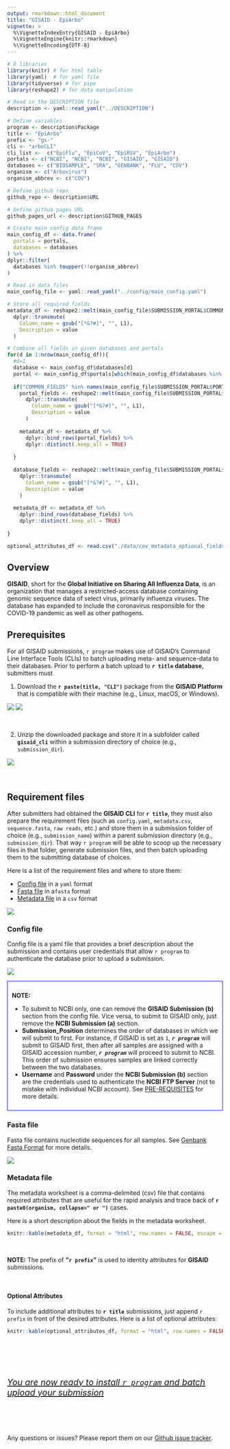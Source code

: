 ```yaml
---
output: rmarkdown::html_document
title: "GISAID - EpiArbo"
vignette: >
  %\VignetteIndexEntry{GISAID - EpiArbo}
  %\VignetteEngine{knitr::rmarkdown}
  %\VignetteEncoding{UTF-8}
---
```


<style>
  
  table {
    border: none;
  }
  
  td, th, tr {
    border: 1px solid gray;
    padding: 5px 5px 5px 5px;
  }

</style>

```r
# R libraries
library(knitr) # for html table
library(yaml)  # for yaml file
library(tidyverse) # for pipe
library(reshape2) # for data manipulation

# Read in the DESCRIPTION file
description <- yaml::read_yaml("../DESCRIPTION")

# Define variables
program <- description$Package
title <- "EpiArbo"
prefix <- "gs-"
cli <- "arboCLI"
cli_list <-  c("EpiFlu", "EpiCoV", "EpiRSV", "EpiArbo")
portals <- c("NCBI", "NCBI", "NCBI", "GISAID", "GISAID")
databases <- c("BIOSAMPLE", "SRA", "GENBANK", "FLU", "COV")
organism <- c("Arbovirus")
organism_abbrev <- c("COV")

# Define github repo
github_repo <- description$URL

# Define github pages URL
github_pages_url <- description$GITHUB_PAGES

# Create main config data frame
main_config_df <- data.frame(
  portals = portals,
  databases = databases
) %>% 
dplyr::filter(
  databases %in% toupper(!!organism_abbrev)
)

# Read in data files
main_config_file <- yaml::read_yaml("../config/main_config.yaml")

# Store all required fields
metadata_df <- reshape2::melt(main_config_file$SUBMISSION_PORTAL$COMMON_FIELDS) %>% 
  dplyr::transmute(
    Column_name = gsub("[*&?#]", "", L1),
    Description = value
  )

# Combine all fields in given databases and portals
for(d in 1:nrow(main_config_df)){
  #d=1
  database <- main_config_df$databases[d]
  portal <- main_config_df$portals[which(main_config_df$databases %in% database)]
  
  if("COMMON_FIELDS" %in% names(main_config_file$SUBMISSION_PORTAL$PORTAL_NAMES[[portal]])){
    portal_fields <- reshape2::melt(main_config_file$SUBMISSION_PORTAL$PORTAL_NAMES[[portal]]$COMMON_FIELDS) %>% 
      dplyr::transmute(
        Column_name = gsub("[*&?#]", "", L1),
        Description = value
      )
    
    metadata_df <- metadata_df %>% 
      dplyr::bind_rows(portal_fields) %>% 
      dplyr::distinct(.keep_all = TRUE)
    
  }
  
  database_fields <- reshape2::melt(main_config_file$SUBMISSION_PORTAL$PORTAL_NAMES[[portal]]$DATABASE[[database]]) %>% 
    dplyr::transmute(
      Column_name = gsub("[*&?#]", "", L1),
      Description = value
    )
  
  metadata_df <- metadata_df %>% 
    dplyr::bind_rows(database_fields) %>% 
    dplyr::distinct(.keep_all = TRUE)
  
}

optional_attributes_df <- read.csv("./data/cov_metadata_optional_fields.csv", header=TRUE)

```

## Overview

**GISAID**, short for the **Global Initiative on Sharing All Influenza Data**, is an organization that manages a restricted-access database containing genomic sequence data of select virus, primarily influenza viruses. The database has expanded to include the coronavirus responsible for the COVID-19 pandemic as well as other pathogens.

## Prerequisites

For all GISAID submissions, ``r program`` makes use of GISAID's Command Line Interface Tools (CLIs) to batch uploading meta- and sequence-data to their databases. Prior to perform a batch upload to **`r title` database**, submitters must 

1. Download the **`r paste(title, "CLI")`** package from the **GISAID Platform** that is compatible with their machine (e.g., Linux, macOS, or Windows). 

![](images/`r cli`_download.png)
![](images/`r cli`_download_2.png)


<br>

2. Unzip the downloaded package and store it in a subfolder called **`gisaid_cli`** within a submission directory of choice (e.g., `submission_dir`).

![](images/gisaid_cli_dir.png)

<br>

## Requirement files

After submitters had obtained the **GISAID CLI** for **`r title`**, they must also prepare the requirement files (such as `config.yaml`, `metadata.csv`, `sequence.fasta`, `raw reads`, etc.) and store them in a submission folder of choice (e.g., `submission_name`) within a parent submission directory (e.g., `submission_dir`). That way ``r program`` will be able to scoop up the necessary files in that folder, generate submission files, and then batch uploading them to the submitting database of choices.

Here is a list of the requirement files and where to store them:

- [Config file](#config-file) in a `yaml` format
- [Fasta file](#fasta-file) in a`fasta` format
- [Metadata file](#metadata-file) in a `csv` format


![](images/submission_dir.png)

### Config file

Config file is a yaml file that provides a brief description about the submission and contains user credentials that allow ``r program`` to authenticate the database prior to upload a submission.

![](images/config_file.png)

:::{style="padding: 10px; border: 1px solid blue !important;"}
<i class="fas fa-triangle-exclamation" role="presentation" aria-label="triangle-exclamation icon"></i> **NOTE:** <br>

- To submit to NCBI only, one can remove the **GISAID Submission (b)** section from the config file. Vice versa, to submit to GISAID only, just remove the **NCBI Submission (a)** section. <br>
- **Submission_Position** determines the order of databases in which we will submit to first. For instance, if GISAID is set as `1`, **_`r program`_** will submit to GISAID first, then after all samples are assigned with a GISAID accession number, **_`r program`_** will proceed to submit to NCBI. This order of submission ensures samples are linked correctly between the two databases. <br> 
- **Username** and **Password** under the **NCBI Submission (b)** section are the credentials used to authenticate the **NCBI FTP Server** (not to mistake with individual NCBI account). See [PRE-REQUISITES](`r github_pages_url`/index.html#prerequisites) for more details.
:::

### Fasta file

Fasta file contains nucleotide sequences for all samples. See [Genbank Fasta Format](https://www.ncbi.nlm.nih.gov/genbank/fastaformat/) for more details.

![](images/`r cli`_fasta.png)

### Metadata file

The metadata worksheet is a comma-delimited (csv) file that contains required attributes that are useful for the rapid analysis and trace back of **`r paste0(organism, collapse=" or ")`** cases.

Here is a short description about the fields in the metadata worksheet.

```r
knitr::kable(metadata_df, format = "html", row.names = FALSE, escape = FALSE)
```

<br>

**NOTE:** The prefix of **“`r prefix`”** is used to identity attributes for **GISAID** submissions. 

<br>

#### <b>Optional Attributes</b>

To include additional attributes to **`r title`** submissions, just append ``r prefix`` in front of the desired attributes. Here is a list of optional attributes:

```r
knitr::kable(optional_attributes_df, format = "html", row.names = FALSE, escape = FALSE)
```

<br>

<br><br>

<p style="font-size: 20px">[*<i class="fas fa-play" role="presentation" aria-label="play icon"></i> You are now ready to install ``r program`` and batch upload your submission*](`r github_pages_url`/articles/local_installation.html)</p>

<br><br><br>

Any questions or issues? Please report them on our <a href="`r github_repo`/issues" target="_blank">Github issue tracker</a>.

<br>

